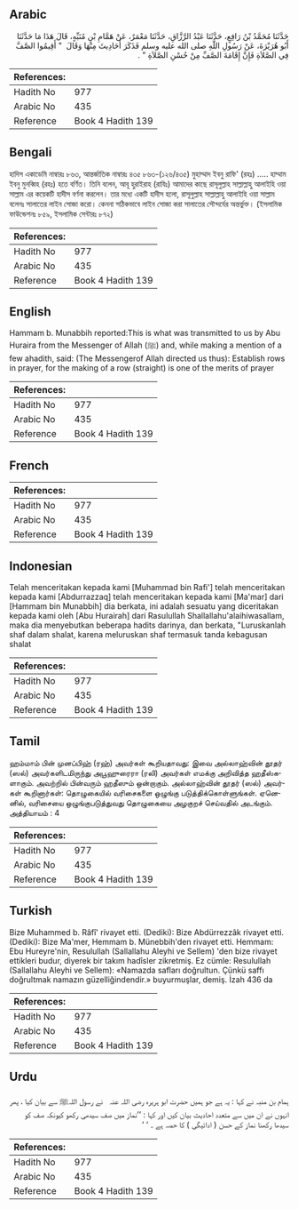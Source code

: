 ## Arabic


<div dir="rtl" lang="ar" style={{fontSize:'larger',backgroundColor:'#f8f9fa',padding:20}}>
حَدَّثَنَا مُحَمَّدُ بْنُ رَافِعٍ، حَدَّثَنَا عَبْدُ الرَّزَّاقِ، حَدَّثَنَا مَعْمَرٌ، عَنْ هَمَّامِ بْنِ مُنَبِّهٍ، قَالَ هَذَا مَا حَدَّثَنَا أَبُو هُرَيْرَةَ، عَنْ رَسُولِ اللَّهِ صلى الله عليه وسلم فَذَكَرَ أَحَادِيثَ مِنْهَا وَقَالَ ‏ "‏ أَقِيمُوا الصَّفَّ فِي الصَّلاَةِ فَإِنَّ إِقَامَةَ الصَّفِّ مِنْ حُسْنِ الصَّلاَةِ ‏"‏ ‏.‏
</div>
<div style={{backgroundColor:'#f8f9fa',padding:20, marginBottom: 10}}><table> <thead> <tr> <th>References:</th> <th></th> </tr> </thead> <tbody><tr><td>Hadith No</td><td>977</td></tr><tr><td>Arabic No</td><td>435</td></tr><tr><td>Reference</td><td>Book 4 Hadith 139</td></tr></tbody></table></div>

## Bengali


<div dir="ltr" lang="bn" style={{fontSize:'larger',backgroundColor:'#f8f9fa',padding:20}}>
হাদিস একাডেমি নাম্বারঃ ৮৬৩, আন্তর্জাতিক নাম্বারঃ ৪৩৫ ৮৬৩-(১২৬/৪৩৫) মুহাম্মাদ ইবনু রাফি' (রহঃ) ..... হাম্মাম ইবনু মুনব্বিহ (রহঃ) হতে বর্ণিত। তিনি বলেন, আবূ হুরাইরাহ (রাযিঃ) আমাদের কাছে রাসূলুল্লাহ সাল্লাল্লাহু আলাইহি ওয়া সাল্লাম এর কয়েকটি হাদীস বর্ণনা করলেন। তার মধ্যে একটি হাদীস হলো, রাসূলুল্লাহ সাল্লাল্লাহু আলাইহি ওয়া সাল্লাম বলেনঃ সালাতের লাইন সোজা করো। কেননা সঠিকভাবে লাইন সোজা করা সালাতের সৌন্দর্যের অন্তর্ভুক্ত। (ইসলামিক ফাউন্ডেশনঃ ৮৫৯, ইসলামিক সেন্টারঃ ৮৭২)
</div>
<div style={{backgroundColor:'#f8f9fa',padding:20, marginBottom: 10}}><table> <thead> <tr> <th>References:</th> <th></th> </tr> </thead> <tbody><tr><td>Hadith No</td><td>977</td></tr><tr><td>Arabic No</td><td>435</td></tr><tr><td>Reference</td><td>Book 4 Hadith 139</td></tr></tbody></table></div>

## English


<div dir="ltr" lang="en" style={{fontSize:'larger',backgroundColor:'#f8f9fa',padding:20}}>
Hammam b. Munabbih reported:This is what was transmitted to us by Abu Huraira from the Messenger of Allah (ﷺ) and, while making a mention of a few ahadith, said: (The Messengerof Allah directed us thus): Establish rows in prayer, for the making of a row (straight) is one of the merits of prayer
</div>
<div style={{backgroundColor:'#f8f9fa',padding:20, marginBottom: 10}}><table> <thead> <tr> <th>References:</th> <th></th> </tr> </thead> <tbody><tr><td>Hadith No</td><td>977</td></tr><tr><td>Arabic No</td><td>435</td></tr><tr><td>Reference</td><td>Book 4 Hadith 139</td></tr></tbody></table></div>

## French


<div dir="ltr" lang="fr" style={{fontSize:'larger',backgroundColor:'#f8f9fa',padding:20}}>

</div>
<div style={{backgroundColor:'#f8f9fa',padding:20, marginBottom: 10}}><table> <thead> <tr> <th>References:</th> <th></th> </tr> </thead> <tbody><tr><td>Hadith No</td><td>977</td></tr><tr><td>Arabic No</td><td>435</td></tr><tr><td>Reference</td><td>Book 4 Hadith 139</td></tr></tbody></table></div>

## Indonesian


<div dir="ltr" lang="id" style={{fontSize:'larger',backgroundColor:'#f8f9fa',padding:20}}>
Telah menceritakan kepada kami [Muhammad bin Rafi'] telah menceritakan kepada kami [Abdurrazzaq] telah menceritakan kepada kami [Ma'mar] dari [Hammam bin Munabbih] dia berkata, ini adalah sesuatu yang diceritakan kepada kami oleh [Abu Hurairah] dari Rasulullah Shallallahu'alaihiwasallam, maka dia menyebutkan beberapa hadits darinya, dan berkata, "Luruskanlah shaf dalam shalat, karena meluruskan shaf termasuk tanda kebagusan shalat
</div>
<div style={{backgroundColor:'#f8f9fa',padding:20, marginBottom: 10}}><table> <thead> <tr> <th>References:</th> <th></th> </tr> </thead> <tbody><tr><td>Hadith No</td><td>977</td></tr><tr><td>Arabic No</td><td>435</td></tr><tr><td>Reference</td><td>Book 4 Hadith 139</td></tr></tbody></table></div>

## Tamil


<div dir="ltr" lang="ta" style={{fontSize:'larger',backgroundColor:'#f8f9fa',padding:20}}>
ஹம்மாம் பின் முனப்பிஹ் (ரஹ்) அவர்கள் கூறியதாவது: இவை அல்லாஹ்வின் தூதர் (ஸல்) அவர்களிடமிருந்து அபூஹுரைரா (ரலி) அவர்கள் எமக்கு அறிவித்த ஹதீஸ்களாகும். அவற்றில் பின்வரும் ஹதீஸும் ஒன்றாகும். அல்லாஹ்வின் தூதர் (ஸல்) அவர்கள் கூறினார்கள்: தொழுகையில் வரிசைகளை ஒழுங்கு படுத்திக்கொள்ளுங்கள். ஏனெனில், வரிசையை ஒழுங்குபடுத்துவது தொழுகையை அழகுறச் செய்வதில் அடங்கும். அத்தியாயம் : 4
</div>
<div style={{backgroundColor:'#f8f9fa',padding:20, marginBottom: 10}}><table> <thead> <tr> <th>References:</th> <th></th> </tr> </thead> <tbody><tr><td>Hadith No</td><td>977</td></tr><tr><td>Arabic No</td><td>435</td></tr><tr><td>Reference</td><td>Book 4 Hadith 139</td></tr></tbody></table></div>

## Turkish


<div dir="ltr" lang="tr" style={{fontSize:'larger',backgroundColor:'#f8f9fa',padding:20}}>
Bize Muhammed b. Râfî' rivayet etti. (Dediki): Bize Abdürrezzâk rivayet etti. (Dediki): Bize Ma'mer, Hemmam b. Münebbih'den rivayet etti. Hemmam: Ebu Hureyre'nin, Resulullah (Sallallahu Aleyhi ve Sellem) 'den bize rivayet ettikleri budur, diyerek bir takım hadîsler zikretmiş. Ez cümle: Resulullah (Sallallahu Aleyhi ve Sellem): «Namazda safları doğrultun. Çünkü saffı doğrultmak namazın güzelliğindendir.» buyurmuşlar, demiş. İzah 436 da
</div>
<div style={{backgroundColor:'#f8f9fa',padding:20, marginBottom: 10}}><table> <thead> <tr> <th>References:</th> <th></th> </tr> </thead> <tbody><tr><td>Hadith No</td><td>977</td></tr><tr><td>Arabic No</td><td>435</td></tr><tr><td>Reference</td><td>Book 4 Hadith 139</td></tr></tbody></table></div>

## Urdu


<div dir="rtl" lang="ur" style={{fontSize:'larger',backgroundColor:'#f8f9fa',padding:20}}>
ہمام بن منبہ نے کہا : یہ ہے جو ہمیں حضرت ابو ہریرہ ‌رضی ‌اللہ ‌عنہ ‌ ‌ نے رسول اللہﷺ سے بیان کیا ، پھر انہوں نے ان میں سے متعدد احادیث بیان کیں اور کہا : ’’نماز میں صف سیدھی رکھو کیونکہ صف کو سیدھا رکھنا نماز کے حسن ( ادائیگی ) کا حصہ ہے ۔ ‘ ‘
</div>
<div style={{backgroundColor:'#f8f9fa',padding:20, marginBottom: 10}}><table> <thead> <tr> <th>References:</th> <th></th> </tr> </thead> <tbody><tr><td>Hadith No</td><td>977</td></tr><tr><td>Arabic No</td><td>435</td></tr><tr><td>Reference</td><td>Book 4 Hadith 139</td></tr></tbody></table></div>